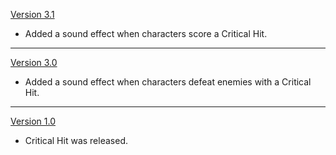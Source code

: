 {{Change History/Header}}
[[Version 3.1]]
* Added a sound effect when characters score a Critical Hit.<!--this was mentioned in 3.0 patch notes, but did not get added until 3.1-->
----
[[Version 3.0]]
* Added a sound effect when characters defeat enemies with a Critical Hit.
----
[[Version 1.0]]
* Critical Hit was released.